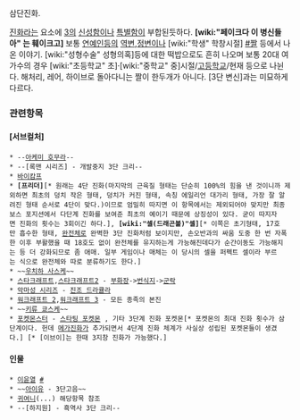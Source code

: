 삼단진화.

[[진화]]라는 요소에 [[3]]의 [[신성함]]이나 [[특별함]]이 부합된듯하다. '''[wiki:"페이크다 이 병신들아" 는 훼이크고]''' 보통 [[연예인]]등의 [[역변]],[[정변]]이나 [wiki:"학생" 학창시절]  [http://pann.nate.com/b201931756 #짤] 등에서 나온 이야기. [wiki:"성형수술" 성형의혹]등에 대한 떡밥으로도 흔히 나오며 보통 20대 여가수의 경우 [wiki:"초등학교" 초]·[wiki:"중학교" 중]시절/[[고등학교]]/현재 등으로 나뉜다. 해처리, 레어, 하이브로 돌아다니는 짤이 한두개가 아니다. [3단 변신]과는 미묘하게 다르다.

=== 관련항목 ===
==== [서브컬처] ====
 * --[[아케미 호무라]]--
 * --[록맨 시리즈] - 개발중지 3단 크리--
 * [[바이캄프]]
 * '''[프리더]'''[* 원래는 4단 진화(마지막의 근육질 형태는 단순히 100%의 힘을 낸 것이니까 제외하면 최초의 덩치 작은 형태, 덩치가 커진 형태, 속칭 에일리언 대가리 형태, 가장 잘 알려진 형태 순서로 4단이 맞다.)이므로 엄밀히 따지면 이 항목에서는 제외되어야 맞지만 최종보스 포지션에서 다단계 진화를 보여준 최초의 예이기 때문에 상징성이 있다. 굳이 따지자면 진화의 횟수는 3회이긴 하다.], '''[wiki:"셀(드래곤볼)"셀]'''[* 이쪽은 초기형태, 17호만 흡수한 형태, [[완전체]]로 완벽한 3단 진화처럼 보이지만, 손오반과의 싸움 도중 한 번 자폭한 이후 부활했을 때 18호도 없이 완전체를 유지하는게 가능해진데다가 순간이동도 가능해지는 등 더 강화되므로 좀 애매. 일부 게임이나 매체는 이 당시의 셀을 퍼펙트 셀이라 부르는 식으로 완전체와 따로 분류하기도 한다.]
 * ~~[[우치하 사스케]]~~
 * [[스타크래프트]],[[스타크래프트2]] - [[부화장]]->[[번식지]]->[[군락]]
 * [[악마성 시리즈]] - [[진조 드라큘라]] 
 * [[워크래프트 2]],[[워크래프트 3]] - 모든 종족의 본진
 * ~~[[키류 쿄스케]]~~
 * [[포켓몬스터]] - [[스타팅 포켓몬]] , 기타 3단계 진화 포켓몬[* 포켓몬의 최대 진화 횟수가 삼단계이다. 헌데 [[메가진화]]가 추가되면서 4단계 진화 체계가 사실상 성립된 포켓몬들이 생겼다.] [* [이브이]는 한때 3지창 진화가 가능했다.]
==== 인물 ====
 * [[이윤열]] [http://blog.naver.com/dyskidayo?Redirect=Log&logNo=20069022262 #]
 * ~~[[아이유]] - 3단고음~~
 * [[귀여니]](...) 해당항목 참조
 * --[하지원] - 흑역사 3단 크리--
